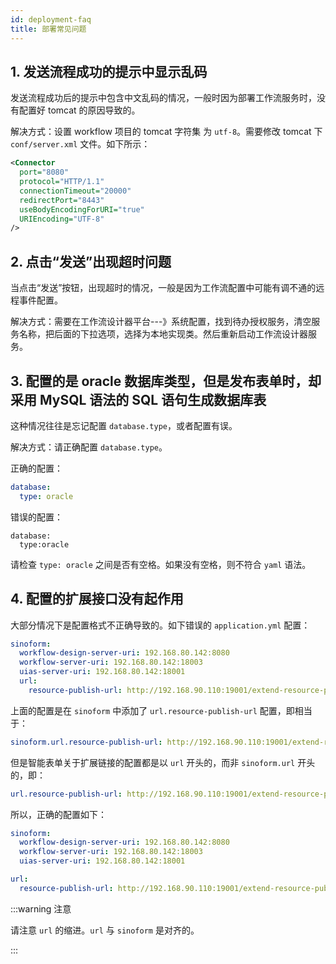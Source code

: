 ```yaml
---
id: deployment-faq
title: 部署常见问题
---
```


## 1. 发送流程成功的提示中显示乱码

发送流程成功后的提示中包含中文乱码的情况，一般时因为部署工作流服务时，没有配置好 tomcat 的原因导致的。

解决方式：设置 workflow 项目的 tomcat 字符集 为 `utf-8`。需要修改 tomcat 下 `conf/server.xml` 文件。如下所示：

```xml title="conf/server.xml" {7}
<Connector
  port="8080"
  protocol="HTTP/1.1"
  connectionTimeout="20000"
  redirectPort="8443"
  useBodyEncodingForURI="true"
  URIEncoding="UTF-8"
/>
```

## 2. 点击“发送”出现超时问题

当点击“发送”按钮，出现超时的情况，一般是因为工作流配置中可能有调不通的远程事件配置。

解决方式：需要在工作流设计器平台---》系统配置，找到待办授权服务，清空服务名称，把后面的下拉选项，选择为本地实现类。然后重新启动工作流设计器服务。

## 3. 配置的是 oracle 数据库类型，但是发布表单时，却采用 MySQL 语法的 SQL 语句生成数据库表

这种情况往往是忘记配置 `database.type`，或者配置有误。

解决方式：请正确配置 `database.type`。

正确的配置：

```yaml title="config/application.yml" {2}
database:
  type: oracle
```

错误的配置：

```text title="config/application.yml" {2}
database:
  type:oracle
```

请检查 `type: oracle` 之间是否有空格。如果没有空格，则不符合 `yaml` 语法。

## 4. 配置的扩展接口没有起作用

大部分情况下是配置格式不正确导致的。如下错误的 `application.yml` 配置：

```yaml title="application-dev.yaml" {5}
sinoform:
  workflow-design-server-uri: 192.168.80.142:8080
  workflow-server-uri: 192.168.80.142:18003
  uias-server-uri: 192.168.80.142:18001
  url:
    resource-publish-url: http://192.168.90.110:19001/extend-resource-publish
```

上面的配置是在 `sinoform` 中添加了 `url.resource-publish-url` 配置，即相当于：

```yaml
sinoform.url.resource-publish-url: http://192.168.90.110:19001/extend-resource-publish
```

但是智能表单关于扩展链接的配置都是以 `url` 开头的，而非 `sinoform.url` 开头的，即：

```yaml
url.resource-publish-url: http://192.168.90.110:19001/extend-resource-publish
```

所以，正确的配置如下：

```yaml title="application-dev.yaml" {6}
sinoform:
  workflow-design-server-uri: 192.168.80.142:8080
  workflow-server-uri: 192.168.80.142:18003
  uias-server-uri: 192.168.80.142:18001

url:
  resource-publish-url: http://192.168.90.110:19001/extend-resource-publish
```

:::warning 注意

请注意 `url` 的缩进。`url` 与 `sinoform` 是对齐的。

:::
